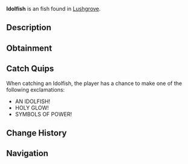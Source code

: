 {{FishInfobox
|image          = Idolfish.png
|rarity         = Exotic
|sea            = Second Sea
|location       = [[Lushgrove]]
|sublocation    = 
|sources        = Fishing Rod
|radar_location = 
|prog_speed     = -80
|xp             = 2150
|weather        = Windy
|time           = 
|season         = Winter
|bait           = Golden Worm
|base_weight    = 1700
|base_value     = 4300
|weight_range   = 990
|base_chance    = 1
|base_resil     = 10
}}
'''Idolfish''' is an {{Rarity|Exotic}} fish found in [[Lushgrove]].

== Description ==
{{Description|A white translucent fish adorned with yellow symbols and fins, glowing like a sacred relic.|Bestiary Entry}}

== Obtainment ==
{{Description|Its radiance pierces the chill of a restless frost.|Bestiary Hint}}
{{Fish Availability|
Lushgrove
|top_rods      = 
Great Rod of Oscar\27099.8\162686;
Astralhook Rod\24822.96\165977.65;
Free Spirit Rod\21704.25\168151.68;
Azure Of Lagoon\21560.13\180181.84;
Fang of the Eclipse\20984.95\182177.24;
Rod Of The Exalted One\9982.99\88085.21;
Poseidon Rod\10643.82\94966.99;
Blazebringer Rod\17592.1\148787.19;
Verdant Shear Rod\16061.62\136551.59;
Trident Rod\12291.54\109238.48;
Seraphic Rod\11895.07\105270.03;
Ethereal Prism Rod\11622.89\100649.72;
Challenger's Rod\11240.49\96751.21;
No-Life Rod\10890.44\92060.47;
Rod Of The Forgotten Fang\10367.16\90922.8;
Rod Of The Depths\9414.19\80686.64;
Depthseeker Rod\9367.34\79279.81;
Avalanche Rod\8884.07\75358.37;
Volcanic Rod\8878.65\73519.13;
Zeus Rod\8646.87\71599.85;
Steady Rod\8407.79\74121.26
|recommended   = Astralhook Rod
}}

== Catch Quips ==
When catching an Idolfish, the player has a chance to make one of the following exclamations:
* AN IDOLFISH!
* HOLY GLOW!
* SYMBOLS OF POWER!

== Change History ==
{{Change History|{{subst:Current Version}}}}

== Navigation ==
{{Fish Navbox|Lushgrove}}